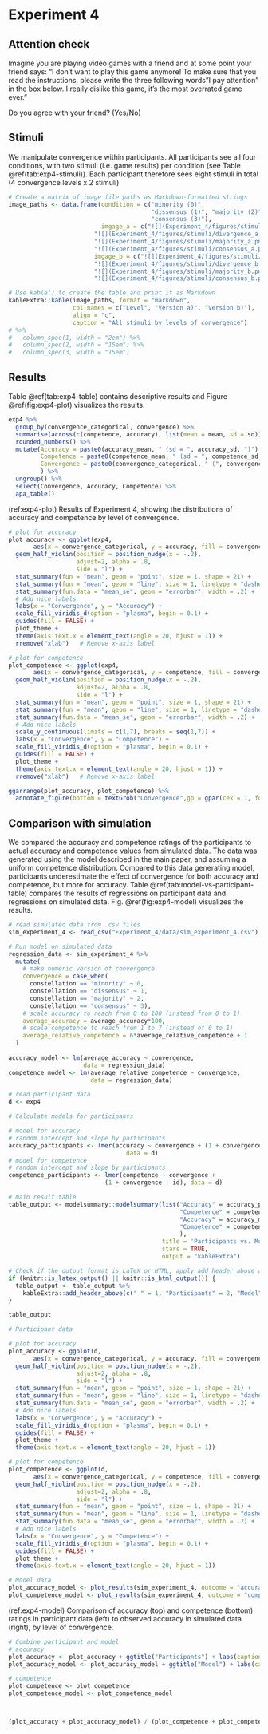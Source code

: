 # Experiment 4 {#exp4}

\FloatBarrier

## Attention check

Imagine you are playing video games with a friend and at some point your friend says: “I don’t want to play this game anymore! To make sure that you read the instructions, please write the three following words "I pay attention" in the box below. I really dislike this game, it's the most overrated game ever.”

Do you agree with your friend? (Yes/No)

## Stimuli

We manipulate convergence within participants. All participants see all four conditions, with two stimuli (i.e. game results) per condition (see Table \@ref(tab:exp4-stimuli)). Each participant therefore sees eight stimuli in total (4 convergence levels x 2 stimuli)

```r
# Create a matrix of image file paths as Markdown-formatted strings
image_paths <- data.frame(condition = c("minority (0)", 
                                        "dissensus (1)", "majority (2)", 
                                        "consensus (3)"),
                          imgage_a = c("![](Experiment_4/figures/stimuli/opp_majority_a.png){ width=60% }", 
                        "![](Experiment_4/figures/stimuli/divergence_a.png){ width=60% }",
                        "![](Experiment_4/figures/stimuli/majority_a.png){ width=60% }", 
                        "![](Experiment_4/figures/stimuli/consensus_a.png){ width=60% }"),
                        imgage_b = c("![](Experiment_4/figures/stimuli/opp_majority_b.png){ width=60% }", 
                        "![](Experiment_4/figures/stimuli/divergence_b.png){ width=60% }",
                        "![](Experiment_4/figures/stimuli/majority_b.png){ width=60% }", 
                        "![](Experiment_4/figures/stimuli/consensus_b.png){ width=60% }"))

# Use kable() to create the table and print it as Markdown
kableExtra::kable(image_paths, format = "markdown",
                  col.names = c("Level", "Version a)", "Version b)"), 
                  align = "c",
                  caption = "All stimuli by levels of convergence") 
# %>%
#   column_spec(1, width = "2em") %>%
#   column_spec(2, width = "15em") %>%
#   column_spec(3, width = "15em") 

```

## Results

Table \@ref(tab:exp4-table) contains descriptive results and Figure \@ref(fig:exp4-plot) visualizes the results.

```r
exp4 %>% 
  group_by(convergence_categorical, convergence) %>% 
  summarise(across(c(competence, accuracy), list(mean = mean, sd = sd))) %>% 
  rounded_numbers() %>% 
  mutate(Accuracy = paste0(accuracy_mean, " (sd = ", accuracy_sd, ")"),
         Competence = paste0(competence_mean, " (sd = ", competence_sd, ")"),
         Convergence = paste0(convergence_categorical, " (", convergence, ")")
         ) %>% 
  ungroup() %>% 
  select(Convergence, Accuracy, Competence) %>% 
  apa_table()
```

(ref:exp4-plot) Results of Experiment 4, showing the distributions of accuracy and competence by level of convergence.

```r
# plot for accuracy
plot_accuracy <- ggplot(exp4,
       aes(x = convergence_categorical, y = accuracy, fill = convergence_categorical)) +
  geom_half_violin(position = position_nudge(x = -.2),
                   adjust=2, alpha = .8,
                   side = "l") +
  stat_summary(fun = "mean", geom = "point", size = 1, shape = 21) +
  stat_summary(fun = "mean", geom = "line", size = 1, linetype = "dashed") +
  stat_summary(fun.data = "mean_se", geom = "errorbar", width = .2) +
  # Add nice labels
  labs(x = "Convergence", y = "Accuracy") +
  scale_fill_viridis_d(option = "plasma", begin = 0.1) +
  guides(fill = FALSE) +
  plot_theme + 
  theme(axis.text.x = element_text(angle = 20, hjust = 1)) +  
  rremove("xlab")   # Remove x-axis label

# plot for competence
plot_competence <- ggplot(exp4,
       aes(x = convergence_categorical, y = competence, fill = convergence_categorical)) +
  geom_half_violin(position = position_nudge(x = -.2),
                   adjust=2, alpha = .8,
                   side = "l") +
  stat_summary(fun = "mean", geom = "point", size = 1, shape = 21) +
  stat_summary(fun = "mean", geom = "line", size = 1, linetype = "dashed") +
  stat_summary(fun.data = "mean_se", geom = "errorbar", width = .2) +
  # Add nice labels
  scale_y_continuous(limits = c(1,7), breaks = seq(1,7)) +
  labs(x = "Convergence", y = "Competence") +
  scale_fill_viridis_d(option = "plasma", begin = 0.1) +
  guides(fill = FALSE) +
  plot_theme + 
  theme(axis.text.x = element_text(angle = 20, hjust = 1)) +  
  rremove("xlab")   # Remove x-axis label

ggarrange(plot_accuracy, plot_competence) %>% 
  annotate_figure(bottom = textGrob("Convergence",gp = gpar(cex = 1, fontface = "bold")))
```

## Comparison with simulation

We compared the accuracy and competence ratings of the participants to actual accuracy and competence values from simulated data. The data was generated using the model described in the main paper, and assuming a uniform competence distribution. Compared to this data generating model, participants underestimate the effect of convergence for both accuracy and competence, but more for accuracy. Table \@ref(tab:model-vs-participant-table) compares the results of regressions on participant data and regressions on simulated data. Fig. \@ref(fig:exp4-model) visualizes the results.

```r
# read simulated data from .csv files
sim_experiment_4 <- read_csv("Experiment_4/data/sim_experiment_4.csv")
```

```r
# Run model on simulated data
regression_data <- sim_experiment_4 %>%
  mutate(
    # make numeric version of convergence
    convergence = case_when( 
      constellation == "minority" ~ 0, 
      constellation == "dissensus" ~ 1,
      constellation == "majority" ~ 2,
      constellation == "consensus" ~ 3), 
    # scale accuracy to reach from 0 to 100 (instead from 0 to 1)
    average_accuracy = average_accuracy*100,
    # scale competence to reach from 1 to 7 (instead of 0 to 1)
    average_relative_competence = 6*average_relative_competence + 1 
  ) 
  
accuracy_model <- lm(average_accuracy ~ convergence, 
                     data = regression_data)
competence_model <- lm(average_relative_competence ~ convergence, 
                       data = regression_data)
```

```r
# read participant data
d <- exp4
```


```r
# Calculate models for participants

# model for accuracy
# random intercept and slope by participants
accuracy_participants <- lmer(accuracy ~ convergence + (1 + convergence | id), 
                                 data = d)
# model for competence
# random intercept and slope by participants
competence_participants <- lmer(competence ~ convergence + 
                           (1 + convergence | id), data = d)

# main result table
table_output <- modelsummary::modelsummary(list("Accuracy" = accuracy_participants, 
                                                "Competence" = competence_participants,
                                                "Accuracy" = accuracy_model, 
                                                "Competence" = competence_model
                                                ),
                                           title = 'Participants vs. Model (Exp. 4)', 
                                           stars = TRUE, 
                                           output = "kableExtra")

# Check if the output format is LaTeX or HTML, apply add_header_above accordingly
if (knitr::is_latex_output() || knitr::is_html_output()) {
  table_output <- table_output %>%
    kableExtra::add_header_above(c(" " = 1, "Participants" = 2, "Model" = 2))
}

table_output
```

```r
# Participant data

# plot for accuracy
plot_accuracy <- ggplot(d,
       aes(x = convergence_categorical, y = accuracy, fill = convergence_categorical)) +
  geom_half_violin(position = position_nudge(x = -.2),
                   adjust=2, alpha = .8,
                   side = "l") +
  stat_summary(fun = "mean", geom = "point", size = 1, shape = 21) +
  stat_summary(fun = "mean", geom = "line", size = 1, linetype = "dashed") +
  stat_summary(fun.data = "mean_se", geom = "errorbar", width = .2) +
  # Add nice labels
  labs(x = "Convergence", y = "Accuracy") +
  scale_fill_viridis_d(option = "plasma", begin = 0.1) +
  guides(fill = FALSE) +
  plot_theme + 
  theme(axis.text.x = element_text(angle = 20, hjust = 1))

# plot for competence
plot_competence <- ggplot(d,
       aes(x = convergence_categorical, y = competence, fill = convergence_categorical)) +
  geom_half_violin(position = position_nudge(x = -.2),
                   adjust=2, alpha = .8,
                   side = "l") +
  stat_summary(fun = "mean", geom = "point", size = 1, shape = 21) +
  stat_summary(fun = "mean", geom = "line", size = 1, linetype = "dashed") +
  stat_summary(fun.data = "mean_se", geom = "errorbar", width = .2) +
  # Add nice labels
  labs(x = "Convergence", y = "Competence") +
  scale_fill_viridis_d(option = "plasma", begin = 0.1) +
  guides(fill = FALSE) +
  plot_theme + 
  theme(axis.text.x = element_text(angle = 20, hjust = 1))
```

```r
# Model data
plot_accuracy_model <- plot_results(sim_experiment_4, outcome = "accuracy")
plot_competence_model <- plot_results(sim_experiment_4, outcome = "competence")
```

(ref:exp4-model) Comparison of accuracy (top) and competence (bottom) ratings in participant data (left) to observed accuracy in simulated data (right), by level of convergence. 

```r
# Combine participant and model
# accuracy
plot_accuracy <- plot_accuracy + ggtitle("Participants") + labs(caption = NULL)
plot_accuracy_model <- plot_accuracy_model + ggtitle("Model") + labs(caption = NULL)

# competence
plot_competence <- plot_competence 
plot_competence_model <- plot_competence_model



(plot_accuracy + plot_accuracy_model) / (plot_competence + plot_competence_model)
```


